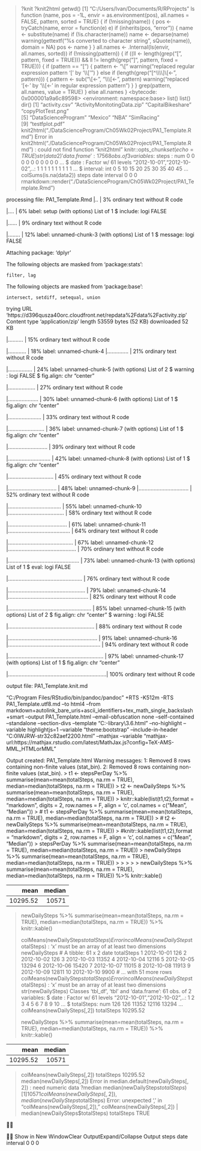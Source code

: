 > 
> 
> ?knit
> ?knit2html
> getwd()
[1] "C:/Users/Ivan/Documents/R/RProjects"
> ls
function (name, pos = -1L, envir = as.environment(pos), all.names = FALSE, 
    pattern, sorted = TRUE) 
{
    if (!missing(name)) {
        pos <- tryCatch(name, error = function(e) e)
        if (inherits(pos, "error")) {
            name <- substitute(name)
            if (!is.character(name)) 
                name <- deparse(name)
            warning(gettextf("%s converted to character string", 
                sQuote(name)), domain = NA)
            pos <- name
        }
    }
    all.names <- .Internal(ls(envir, all.names, sorted))
    if (!missing(pattern)) {
        if ((ll <- length(grep("[", pattern, fixed = TRUE))) && 
            ll != length(grep("]", pattern, fixed = TRUE))) {
            if (pattern == "[") {
                pattern <- "\\["
                warning("replaced regular expression pattern '[' by  '\\\\['")
            }
            else if (length(grep("[^\\\\]\\[<-", pattern))) {
                pattern <- sub("\\[<-", "\\\\\\[<-", 
                  pattern)
                warning("replaced '[<-' by '\\\\[<-' in regular expression pattern")
            }
        }
        grep(pattern, all.names, value = TRUE)
    }
    else all.names
}
<bytecode: 0x000001a9a6c89598>
<environment: namespace:base>
> list()
list()
> dir()
[1] "activity.csv"               "ActivityMonitotingData.zip" "CapitalBikeshare"           "copyPlotTest.png"          
[5] "DataScienceProgram"         "Mexico"                     "NBA"                        "SimRacing"                 
[9] "testfplot.pdf"             
> knit2html("./DataScienceProgram/Ch05Wk02Project/PA1_Template.Rmd")
Error in knit2html("./DataScienceProgram/Ch05Wk02Project/PA1_Template.Rmd") : 
  could not find function "knit2html"
> knitr::opts_chunk$set(echo = TRUE)
> str(data2)
'data.frame':	17568 obs. of  3 variables:
 $ steps   : num  0 0 0 0 0 0 0 0 0 0 ...
 $ date    : Factor w/ 61 levels "2012-10-01","2012-10-02",..: 1 1 1 1 1 1 1 1 1 1 ...
 $ interval: int  0 5 10 15 20 25 30 35 40 45 ...
> colSums(is.na(data2))
   steps     date interval 
       0        0        0 
> rmarkdown::render("./DataScienceProgram/Ch05Wk02Project/PA1_Template.Rmd")


processing file: PA1_Template.Rmd
  |..                                                               |   3%
  ordinary text without R code

  |....                                                             |   6%
label: setup (with options) 
List of 1
 $ include: logi FALSE

  |......                                                           |   9%
  ordinary text without R code

  |........                                                         |  12%
label: unnamed-chunk-3 (with options) 
List of 1
 $ message: logi FALSE


Attaching package: 'dplyr'

The following objects are masked from 'package:stats':

    filter, lag

The following objects are masked from 'package:base':

    intersect, setdiff, setequal, union

trying URL 'https://d396qusza40orc.cloudfront.net/repdata%2Fdata%2Factivity.zip'
Content type 'application/zip' length 53559 bytes (52 KB)
downloaded 52 KB

  |..........                                                       |  15%
  ordinary text without R code

  |............                                                     |  18%
label: unnamed-chunk-4
  |..............                                                   |  21%
  ordinary text without R code

  |................                                                 |  24%
label: unnamed-chunk-5 (with options) 
List of 2
 $ warning  : logi FALSE
 $ fig.align: chr "center"

  |..................                                               |  27%
  ordinary text without R code

  |....................                                             |  30%
label: unnamed-chunk-6 (with options) 
List of 1
 $ fig.align: chr "center"

  |......................                                           |  33%
  ordinary text without R code

  |........................                                         |  36%
label: unnamed-chunk-7 (with options) 
List of 1
 $ fig.align: chr "center"

  |..........................                                       |  39%
  ordinary text without R code

  |............................                                     |  42%
label: unnamed-chunk-8 (with options) 
List of 1
 $ fig.align: chr "center"

  |..............................                                   |  45%
  ordinary text without R code

  |................................                                 |  48%
label: unnamed-chunk-9
  |.................................                                |  52%
  ordinary text without R code

  |...................................                              |  55%
label: unnamed-chunk-10
  |.....................................                            |  58%
  ordinary text without R code

  |.......................................                          |  61%
label: unnamed-chunk-11
  |.........................................                        |  64%
  ordinary text without R code

  |...........................................                      |  67%
label: unnamed-chunk-12
  |.............................................                    |  70%
  ordinary text without R code

  |...............................................                  |  73%
label: unnamed-chunk-13 (with options) 
List of 1
 $ eval: logi FALSE

  |.................................................                |  76%
  ordinary text without R code

  |...................................................              |  79%
label: unnamed-chunk-14
  |.....................................................            |  82%
  ordinary text without R code

  |.......................................................          |  85%
label: unnamed-chunk-15 (with options) 
List of 2
 $ fig.align: chr "center"
 $ warning  : logi FALSE

  |.........................................................        |  88%
  ordinary text without R code

  |...........................................................      |  91%
label: unnamed-chunk-16
  |.............................................................    |  94%
  ordinary text without R code

  |...............................................................  |  97%
label: unnamed-chunk-17 (with options) 
List of 1
 $ fig.align: chr "center"

  |.................................................................| 100%
  ordinary text without R code


output file: PA1_Template.knit.md

"C:/Program Files/RStudio/bin/pandoc/pandoc" +RTS -K512m -RTS PA1_Template.utf8.md --to html4 --from markdown+autolink_bare_uris+ascii_identifiers+tex_math_single_backslash+smart --output PA1_Template.html --email-obfuscation none --self-contained --standalone --section-divs --template "C:\Users\Ivan\Documents\R\win-library\3.6\rmarkdown\rmd\h\default.html" --no-highlight --variable highlightjs=1 --variable "theme:bootstrap" --include-in-header "C:\Users\Ivan\AppData\Local\Temp\Rtmp0IWJRW\rmarkdown-str32c82aef2200.html" --mathjax --variable "mathjax-url:https://mathjax.rstudio.com/latest/MathJax.js?config=TeX-AMS-MML_HTMLorMML" 

Output created: PA1_Template.html
Warning messages:
1: Removed 8 rows containing non-finite values (stat_bin). 
2: Removed 8 rows containing non-finite values (stat_bin). 
> t1 <- stepsPerDay %>% summarise(mean=mean(totalSteps, na.rm = TRUE), median=median(totalSteps, na.rm = TRUE))
> t2 <- newDailySteps %>% summarise(mean=mean(totalSteps, na.rm = TRUE), median=median(totalSteps, na.rm = TRUE))
> knitr::kable(list(t1,t2),format = "markdown", digits = 2, row.names = F, align = 'c', col.names = c("Mean", "Median"))
> # t1 <- stepsPerDay %>% summarise(mean=mean(totalSteps, na.rm = TRUE), median=median(totalSteps, na.rm = TRUE))
> # t2 <- newDailySteps %>% summarise(mean=mean(totalSteps, na.rm = TRUE), median=median(totalSteps, na.rm = TRUE))
> #knitr::kable(list(t1,t2),format = "markdown", digits = 2, row.names = F, align = 'c', col.names = c("Mean", "Median"))
> stepsPerDay %>% summarise(mean=mean(totalSteps, na.rm = TRUE), median=median(totalSteps, na.rm = TRUE))
> newDailySteps %>% summarise(mean=mean(totalSteps, na.rm = TRUE), median=median(totalSteps, na.rm = TRUE))
> 
> 
> 
> 
> newDailySteps %>% summarise(mean=mean(totalSteps, na.rm = TRUE), median=median(totalSteps, na.rm = TRUE)) %>% knitr::kable()


|     mean| median|
|--------:|------:|
| 10295.52|  10571|
> newDailySteps %>% summarise(mean=mean(totalSteps, na.rm = TRUE), median=median(totalSteps, na.rm = TRUE)) %>% knitr::kable()
> 
> 
> 
> colMeans(newDailySteps$totalSteps)
Error in colMeans(newDailySteps$totalSteps) : 
  'x' must be an array of at least two dimensions
> newDailySteps
# A tibble: 61 x 2
   date       totalSteps
   <fct>           <dbl>
 1 2012-10-01        126
 2 2012-10-02        126
 3 2012-10-03      11352
 4 2012-10-04      12116
 5 2012-10-05      13294
 6 2012-10-06      15420
 7 2012-10-07      11015
 8 2012-10-08      11913
 9 2012-10-09      12811
10 2012-10-10       9900
# ... with 51 more rows
> colMeans(newDailySteps$totalSteps)
Error in colMeans(newDailySteps$totalSteps) : 
  'x' must be an array of at least two dimensions
> str(newDailySteps)
Classes ‘tbl_df’, ‘tbl’ and 'data.frame':	61 obs. of  2 variables:
 $ date      : Factor w/ 61 levels "2012-10-01","2012-10-02",..: 1 2 3 4 5 6 7 8 9 10 ...
 $ totalSteps: num  126 126 11352 12116 13294 ...
> colMeans(newDailySteps[,2])
totalSteps 
  10295.52 
> 
> newDailySteps %>% summarise(mean=mean(totalSteps, na.rm = TRUE), median=median(totalSteps, na.rm = TRUE)) %>% knitr::kable()


|     mean| median|
|--------:|------:|
| 10295.52|  10571|
> colMeans(newDailySteps[,2])
totalSteps 
  10295.52 
> median(newDailySteps[,2])
Error in median.default(newDailySteps[, 2]) : need numeric data
> ?median
> median(newDailySteps$totalSteps)
[1] 10571
> colMeans(newDailySteps[,2]), median(newDailySteps$totalSteps)
Error: unexpected ',' in "colMeans(newDailySteps[,2]),"
> colMeans(newDailySteps[,2]) | median(newDailySteps$totalSteps)
totalSteps 
      TRUE 
> 




Show in New WindowClear OutputExpand/Collapse Output
   steps     date interval 
       0        0        0 
